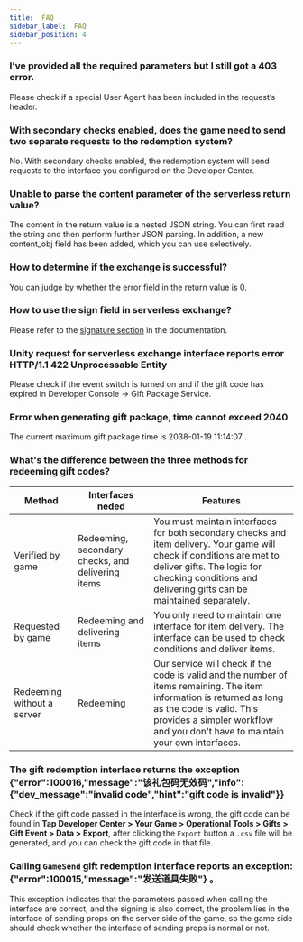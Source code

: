 ```yaml
---
title:  FAQ
sidebar_label:  FAQ
sidebar_position: 4
---
```


###  I’ve provided all the required parameters but I still got a 403 error.

Please check if a special User Agent has been included in the request’s header.

###  With secondary checks enabled, does the game need to send two separate requests to the redemption system?

No. With secondary checks enabled, the redemption system will send requests to the interface you configured on the Developer Center.

### Unable to parse the content parameter of the serverless return value?

The content in the return value is a nested JSON string. You can first read the string and then perform further JSON parsing. In addition, a new content_obj field has been added, which you can use selectively.

### How to determine if the exchange is successful?

You can judge by whether the error field in the return value is 0.

### How to use the sign field in serverless exchange?

Please refer to the [signature section](/sdk/tds-gift/guide/#signature) in the documentation.

### Unity request for serverless exchange interface reports error HTTP/1.1 422 Unprocessable Entity

Please check if the event switch is turned on and if the gift code has expired in Developer Console -> Gift Package Service.

### Error when generating gift package, time cannot exceed 2040

The current maximum gift package time is 2038-01-19 11:14:07 .

### What's the difference between the three methods for redeeming gift codes?

| Method  |   Interfaces neded    |     Features    |
| --------------- | ------------- |------------- |
| Verified by game        |   Redeeming, secondary checks, and delivering items    |   You must maintain interfaces for both secondary checks and item delivery. Your game will check if conditions are met to deliver gifts. The logic for checking conditions and delivering gifts can be maintained separately.        |
| Requested by game        |   Redeeming and delivering items                |   You only need to maintain one interface for item delivery. The interface can be used to check conditions and deliver items.       |
| Redeeming without a server      |   Redeeming                            |   Our service will check if the code is valid and the number of items remaining. The item information is returned as long as the code is valid. This provides a simpler workflow and you don't have to maintain your own interfaces.       |

### The gift redemption interface returns the exception {"error":100016,"message":"该礼包码无效码","info":{"dev_message":"invalid code","hint":"gift code is invalid"}}

Check if the gift code passed in the interface is wrong, the gift code can be found in **Tap Developer Center > Your Game > Operational Tools > Gifts > Gift Event > Data > Export**, after clicking the `Export` button a `.csv` file will be generated, and you can check the gift code in that file.

### Calling `GameSend` gift redemption interface reports an exception: {"error":100015,"message":"发送道具失败"} 。

This exception indicates that the parameters passed when calling the interface are correct, and the signing is also correct, the problem lies in the interface of sending props on the server side of the game, so the game side should check whether the interface of sending props is normal or not.